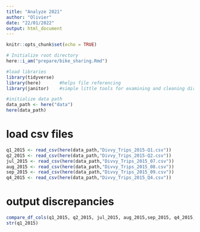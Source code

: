 ```yaml
---
title: "Analyze 2021"
author: "Olivier"
date: "22/01/2022"
output: html_document
---
```


```r
knitr::opts_chunk$set(echo = TRUE)
```

```r
# Initialize root directory
here::i_am("prepare/bike_sharing.Rmd")

#load libraries
library(tidyverse)
library(here)       #helps file referencing
library(janitor)    #simple little tools for examining and cleaning dirty data.

#initialize data path
data_path <- here("data")
here(data_path)
```

# load csv files
```r
q1_2015 <- read_csv(here(data_path,"Divvy_Trips_2015-Q1.csv"))
q2_2015 <- read_csv(here(data_path,"Divvy_Trips_2015-Q2.csv"))
jul_2015 <- read_csv(here(data_path,"Divvy_Trips_2015_07.csv"))
aug_2015 <- read_csv(here(data_path,"Divvy_Trips_2015_08.csv"))
sep_2015 <- read_csv(here(data_path,"Divvy_Trips_2015_09.csv"))
q4_2015 <- read_csv(here(data_path,"Divvy_Trips_2015_Q4.csv"))
```
# output discrepancies
```r
compare_df_cols(q1_2015, q2_2015, jul_2015, aug_2015,sep_2015, q4_2015, return="mismatch")
str(q1_2015)
```


